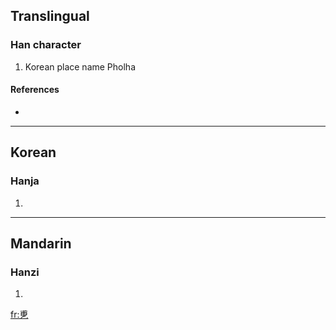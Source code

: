 ==Translingual==

===Han character===
{{Han char|rn=5|rad=乙|as=07|sn=8|four=|canj=戈月弓 (IBN)}}

# Korean place name Pholha

====References====
* {{Han ref|kx=0084.201|dj=0171.260|hdz=10054.021|uh=4E76|ud=20086}}

----

==Korean==

===Hanja===
{{ko-hanja|hangeul=폴|rv=pol|mr=p'ol}}

# {{defn|Korean|sort=乙07}}

----

==Mandarin==

===Hanzi===
{{cmn-hanzi|pin=[[fǔ]] ([[fu3]])|wg=fu<sup>3</sup>}}

# {{defn|Mandarin|sort=乙07}}

[[fr:乶]]